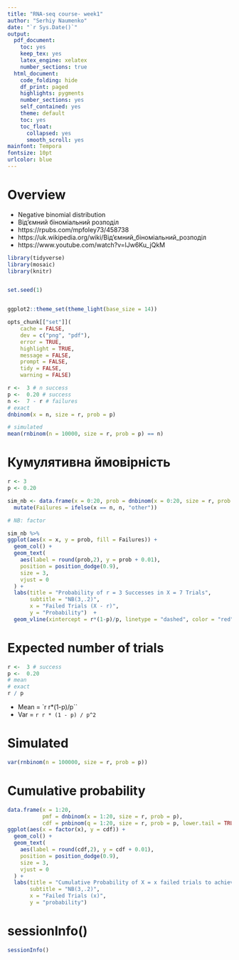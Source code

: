 ```yaml
---
title: "RNA-seq course- week1"
author: "Serhiy Naumenko"
date: "`r Sys.Date()`"
output:
  pdf_document:
    toc: yes
    keep_tex: yes
    latex_engine: xelatex
    number_sections: true
  html_document:
    code_folding: hide
    df_print: paged
    highlights: pygments
    number_sections: yes
    self_contained: yes
    theme: default
    toc: yes
    toc_float:
      collapsed: yes
      smooth_scroll: yes
mainfont: Tempora
fontsize: 10pt
urlcolor: blue
---
```


# Overview
- Negative binomial distribution
- Від'ємний біноміальний розподіл
- https://rpubs.com/mpfoley73/458738
- https://uk.wikipedia.org/wiki/Від'ємний_біноміальний_розподіл 
- https://www.youtube.com/watch?v=lJw6Ku_jQkM 



```r
library(tidyverse)
library(mosaic)
library(knitr)


set.seed(1)


ggplot2::theme_set(theme_light(base_size = 14))

opts_chunk[["set"]](
    cache = FALSE,
    dev = c("png", "pdf"),
    error = TRUE,
    highlight = TRUE,
    message = FALSE,
    prompt = FALSE,
    tidy = FALSE,
    warning = FALSE)

```

\newpage

```r
r <-  3 # n success
p <-  0.20 # success
n <-  7 - r # failures
# exact
dnbinom(x = n, size = r, prob = p)
```

```r
# simulated
mean(rnbinom(n = 10000, size = r, prob = p) == n)
```

\newpage

# Кумулятивна ймовірність 
```r

r <- 3
p <- 0.20

sim_nb <- data.frame(x = 0:20, prob = dnbinom(x = 0:20, size = r, prob = p)) %>%
  mutate(Failures = ifelse(x == n, n, "other")) 

# NB: factor

sim_nb %>%
ggplot(aes(x = x, y = prob, fill = Failures)) +
  geom_col() +
  geom_text(
    aes(label = round(prob,2), y = prob + 0.01),
    position = position_dodge(0.9),
    size = 3,
    vjust = 0
  ) +
  labs(title = "Probability of r = 3 Successes in X = 7 Trials",
       subtitle = "NB(3,.2)",
       x = "Failed Trials (X - r)",
       y = "Probability")  +
  geom_vline(xintercept = r*(1-p)/p, linetype = "dashed", color = "red")

```
# Expected number of trials
```r
r <-  3 # success
p <-  0.20
# mean
# exact
r / p
```
* Mean = `r r*(1-p)/p``
* Var = `r r * (1 - p) / p^2`

# Simulated
```r
var(rnbinom(n = 100000, size = r, prob = p))
```

# Cumulative probability
```r
data.frame(x = 1:20, 
           pmf = dnbinom(x = 1:20, size = r, prob = p),
           cdf = pnbinom(q = 1:20, size = r, prob = p, lower.tail = TRUE)) %>%
ggplot(aes(x = factor(x), y = cdf)) +
  geom_col() +
  geom_text(
    aes(label = round(cdf,2), y = cdf + 0.01),
    position = position_dodge(0.9),
    size = 3,
    vjust = 0
  ) +
  labs(title = "Cumulative Probability of X = x failed trials to achieve 3rd success",
       subtitle = "NB(3,.2)",
       x = "Failed Trials (x)",
       y = "probability") 
```

# sessionInfo()
```r
sessionInfo()
```